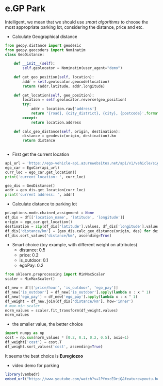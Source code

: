 # e.GP Park

Intelligent, we mean that we should use *smart algorithms* to choose the most appropriate parking lot, considering the distance, price and etc. 

- Calculate Geographical distance
```python
from geopy.distance import geodesic
from geopy.geocoders import Nominatim
class GeoDistance:
    
    def __init__(self):
        self.geolocator = Nominatim(user_agent="demo")
        
    def get_geo_position(self, location):
        addr = self.geolocator.geocode(location)
        return (addr.latitude, addr.longitude)
    
    def get_location(self, geo_position):
        location = self.geolocator.reverse(geo_position)
        try:
            addr = location.raw['address']
            return '{road}, {city_district}, {city}, {postcode}'.format(**addr)
        except:
            return location.address
            
    def calc_geo_distance(self, origin, destination):
        distance = geodesic(origin, destination).km
        return distance
        
```

- First get the current location
```python
api_url = 'https://ego-vehicle-api.azurewebsites.net/api/v1/vehicle/signals'
ego_car = EgoCar(api_url)
curr_loc = ego_car.get_location()
print('current location: ', curr_loc)

geo_dis = GeoDistance()
addr = geo_dis.get_location(curr_loc)
print('current address: ', addr)
```

- Calculate distance to parking lot
```python
pd.options.mode.chained_assignment = None
df_dis = df[['location_name', 'latitude', 'longitude']]
origin = ego_car.get_location()
destination = zip(df_dis['latitude'].values, df_dis['longitude'].values)
df_dis['distance/km'] = [geo_dis.calc_geo_distance(origin, des) for des in destination]
df_dis.sort_values('distance/km', ascending=True)
```
- Smart choice (toy example, with different weight on attributes)
  - distance: 0.5
  - price: 0.2
  - is_outdoor: 0.1
  - egoPay: 0.2
  
```python
from sklearn.preprocessing import MinMaxScaler
scaler = MinMaxScaler()

df_new = df[['price/hour', 'is_outdoor', 'ego_pay']]
df_new['is_outdoor'] = df_new['is_outdoor'].apply(lambda x : x ^ 1)
df_new['ego_pay'] = df_new['ego_pay'].apply(lambda x : x ^ 1)
df_weight = df_new.join(df_dis['distance/km'], how='inner')
# max-min scaler
norm_values = scaler.fit_transform(df_weight.values)
norm_values
```
- the smaller value, the better choice

```python
import numpy as np
cost = np.sum(norm_values * [0.2, 0.1, 0.2, 0.5], axis=1)
df_weight['cost'] = cost.T
df_weight.sort_values('cost', ascending=True)
```
It seems the best choice is **Euregiozoo**

- video demo for parking

```r
library(vembedr)
embed_url("https://www.youtube.com/watch?v=lPfmxcEOriQ&feature=youtu.be")
```




